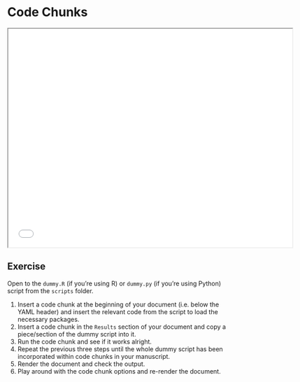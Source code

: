 # Code Chunks {.unnumbered}

```{=html}
<iframe width="650" height="500" src="slides/analysis.html"></iframe>
```

## Exercise

Open to the `dummy.R` (if you're using R) or `dummy.py` (if you're using Python) script from the `scripts` folder.

1. Insert a code chunk at the beginning of your document (i.e. below the YAML header) and insert the relevant code from the script to load the necessary packages.
2. Insert a code chunk in the `Results` section of your document and copy a piece/section of the dummy script into it.
3. Run the code chunk and see if it works alright.
4. Repeat the previous three steps until the whole dummy script has been incorporated within code chunks in your manuscript.
5. Render the document and check the output.
6. Play around with the code chunk options and re-render the document.